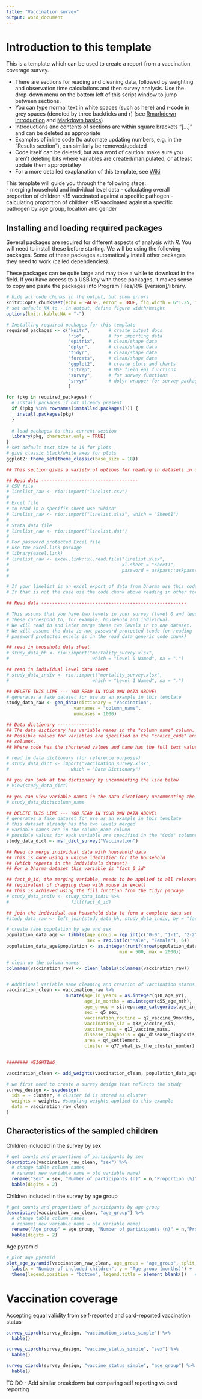```yaml
---
title: "Vaccination survey"
output: word_document
---
```




# Introduction to this template

This is a template which can be used to create a report from a vaccination 
coverage survey. 

- There are sections for reading and cleaning data, followed by 
    weighting and observation time calculations and then survey analysis. 
    Use the drop-down menu on the bottom left of this script window to jump 
    between sections. 
- You can type normal text in white spaces (such as here) and r-code in grey
    spaces (denoted by three backticks and r) (see [Rmarkdown
    introduction](https://rmarkdown.rstudio.com/articles_intro.html) and
    [Markdown basics](https://rmarkdown.rstudio.com/authoring_basics.html))
- Introductions and contents of sections are within square brackets "[...]" and
    can be deleted as appropriate
- Examples of inline code (to automate updating numbers, e.g. in the "Results
    section"), can similarly be removed/updated
- Code itself can be deleted, but as a word of caution: make sure you aren't
    deleting bits where variables are created/manipulated, or at least update
    them appropriatley
- For a more detailed exaplanation of this template, see [Wiki](https://github.com/R4EPI/sitrep/wiki)

This template will guide you through the following steps:  
  - merging household and individual level data
  - calculating overall proportion of children <15 vaccinated against a specific pathogen
  - calculating proportion of children <15 vaccinated against a specific pathogen by age group, location and gender


## Installing and loading required packages 

Several packages are required for different aspects of  analysis with *R*. 
You will need to install these before starting. 
We will be using the following packages. Some of these packages automatically
install other packages they need to work (called dependencies).

These packages can be quite large and may take a while to download in the
field. If you have access to a USB key with these packages, it makes sense to
copy and paste the packages into Program Files/R/R-[version]/library.
  

```r
# hide all code chunks in the output, but show errors
knitr::opts_chunk$set(echo = FALSE, error = TRUE, fig.width = 6*1.25, fig.height = 6)
# set default NA to - in output, define figure width/height
options(knitr.kable.NA = "-")

# Installing required packages for this template
required_packages <- c("knitr",       # create output docs
                       "rio",         # for importing data
                       "epitrix",     # clean/shape data
                       "dplyr",       # clean/shape data
                       "tidyr",       # clean/shape data
                       "forcats",     # clean/shape data
                       "ggplot2",     # create plots and charts
                       "sitrep",      # MSF field epi functions
                       "survey",      # for survey functions
                       "srvyr"        # dplyr wrapper for survey package
                       )

for (pkg in required_packages) {
  # install packages if not already present
  if (!pkg %in% rownames(installed.packages())) {
    install.packages(pkg)
  }
  
  # load packages to this current session 
  library(pkg, character.only = TRUE)
}
# set default text size to 16 for plots
# give classic black/white axes for plots
ggplot2::theme_set(theme_classic(base_size = 18))
```



```r

## This section gives a variety of options for reading in datasets in different formats

## Read data ------------------------------------
# CSV file
# linelist_raw <- rio::import("linelist.csv")
#
# Excel file
# to read in a specific sheet use "which"
# linelist_raw <- rio::import("linelist.xlsx", which = "Sheet1")
#
# Stata data file
# linelist_raw <- rio::import("linelist.dat")
#
# For password protected Excel file 
# use the excel.link package 
# library(excel.link)
# linelist_raw <- excel.link::xl.read.file("linelist.xlsx",
#                                          xl.sheet = "Sheet1",
#                                          password = askpass::askpass(prompt = "please enter file
#                                                                      password"))

```





```r

# If your linelist is an excel export of data from Dharma use this code chunk
# If that is not the case use the code chunk above reading in other formats

## Read data ------------------------------------------------------

# This assums that you have two levels in your survey (level 0 and level 1). 
# These correspond to, for example, household and individual. 
# We will read in and later merge these two levels in to one dataset. 
# We will assume the data is not password protected (code for reading 
# password protected excels is in the read_data_generic code chunk)

## read in household data sheet
# study_data_hh <- rio::import("mortality_survey.xlsx", 
#                               which = "Level 0 Named", na = ".")

## read in individual level data sheet
# study_data_indiv <- rio::import("mortality_survey.xlsx", 
#                               which = "Level 1 Named", na = ".")

## DELETE THIS LINE --- YOU READ IN YOUR OWN DATA ABOVE!
# generates a fake dataset for use as an example in this template
study_data_raw <- gen_data(dictionary = "Vaccination", 
                         varnames = "column_name",
                         numcases = 1000)

## Data dictionary ---------------
## The data dictionary has variable names in the "column_name" column.
## Possible values for variables are specified in the "choice_code" and "choice_name"
## columns. 
## Where code has the shortened values and name has the full text values.

# read in data dictionary (for reference purposes)
# study_data_dict <- import("vaccination_survey.xlsx",
#                       which = "Data Dictionary")

## you can look at the dictionary by uncommenting the line below
# View(study_data_dict) 

## you can view variable names in the data dicationry uncommenting the line below
# study_data_dict$column_name

## DELETE THIS LINE --- YOU READ IN YOUR OWN DATA ABOVE!
# generates a fake dataset for use as an example in this template
# this dataset already has the two levels merged
# variable names are in the column_name column
# possible values for each variable are specified in the "Code" columns.
study_data_dict <- msf_dict_survey("Vaccination")
```


```r

## Need to merge individual data with household data
## This is done using a unique identifier for the household 
## (which repeats in the individuals dataset) 
## For a Dharma dataset this variable is "fact_0_id"

## fact_0_id, the merging variable, needs to be applied to all relevant rows in the indidivual data set
## (equivalent of dragging down with mouse in excel)
## this is achieved using the fill function from the tidyr package
# study_data_indiv <- study_data_indiv %>%
#                       fill(fact_0_id)

## join the individual and household data to form a complete data set
#study_data_raw <- left_join(study_data_hh, study_data_indiv, by = "fact_0_id")
```


```r

# create fake population by age and sex 
population_data_age <- tibble(age_group = rep.int(c("0-0", "1-1", "2-2", "3-3", "4-4", "5+"), 2), 
                              sex = rep.int(c("Male", "Female"), 6))
population_data_age$population <- as.integer(runif(nrow(population_data_age), 
                                          min = 500, max = 2000))

```



```r

# clean up the column names
colnames(vaccination_raw) <- clean_labels(colnames(vaccination_raw))


# Additional variable name cleaning and creation of vaccination status binary variable
vaccination_clean <- vaccination_raw %>%
                      mutate(age_in_years = as.integer(q10_age_yr),
                             age_in_months = as.integer(q55_age_mth),
                             age_group = sitrep::age_categories(age_in_years, breakers = c(0,1,2,3,4,5)),
                             sex = q5_sex,
                             vaccination_routine = q2_vaccine_9months,
                             vaccination_sia = q32_vaccine_sia,
                             vaccine_mass = q17_vaccine_mass,
                             disease_diagnosis = q47_disease_diagnosis,
                             area = q4_settlement,
                             cluster = q77_what_is_the_cluster_number)
                             

```


```r
######## WEIGHTING 

vaccination_clean <- add_weights(vaccination_clean, population_data_age, age_group, sex)
```




```r

# we first need to create a survey design that reflects the study
survey_design <- svydesign(
  ids = ~ cluster, # cluster id is stored as cluster
  weights = weights, #sampling weights applied to this example
  data = vaccination_raw_clean
)
```



## Characteristics of the sampled children

Children included in the survey by sex
```r

# get counts and proportions of participants by sex
descriptive(vaccination_raw_clean, "sex") %>%
  # change table column names 
  # rename( new variable name = old variable name)
  rename("Sex" = sex, "Number of participants (n)" = n,"Proportion (%)" =  prop) %>% 
  kable(digits = 2)
```


Children included in the survey by age group
```r

# get counts and proportions of participants by age group
descriptive(vaccination_raw_clean, "age_group") %>%
  # change table column names 
  # rename( new variable name = old variable name)
  rename("Age group" = age_group, "Number of participants (n)" = n,"Proportion (%)" =  prop) %>% 
  kable(digits = 2)
```

Age pyramid

```r
# plot age pyramid 
plot_age_pyramid(vaccination_raw_clean, age_group = "age_group", split_by = "sex") + 
  labs(x = "Number of included children", y = "Age group (months)") +                    # change axis labels
  theme(legend.position = "bottom", legend.title = element_blank())   # remove title and move legend
```


# Vaccination coverage
Accepting equal validity from self-reported and card-reported vaccination status
```r

survey_ciprob(survey_design, "vaccination_status_simple") %>%
  kable()
```


```r

survey_ciprob(survey_design, "vaccine_status_simple", "sex") %>%
  kable()
```


```r

survey_ciprob(survey_design, "vaccine_status_simple", "age_group") %>%
  kable()
```

TO DO
- Add similar breakdown but comparing self reporting vs card reporting

